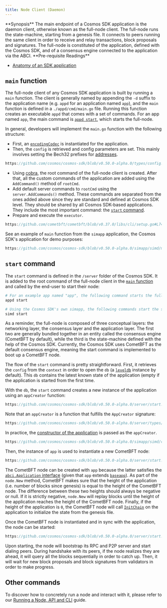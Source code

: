 ```yaml
---
title: Node Client (Daemon)
---
```

<Note>
**Synopsis**
The main endpoint of a Cosmos SDK application is the daemon client, otherwise known as the full-node client. The full-node runs the state-machine, starting from a genesis file. It connects to peers running the same client in order to receive and relay transactions, block proposals and signatures. The full-node is constituted of the application, defined with the Cosmos SDK, and of a consensus engine connected to the application via the ABCI.
</Note>

<Note>
**Pre-requisite Readings**

* [Anatomy of an SDK application](/beginner/00-app-anatomy.md)

</Note>

## `main` function

The full-node client of any Cosmos SDK application is built by running a `main` function. The client is generally named by appending the `-d` suffix to the application name (e.g. `appd` for an application named `app`), and the `main` function is defined in a `./appd/cmd/main.go` file. Running this function creates an executable `appd` that comes with a set of commands. For an app named `app`, the main command is [`appd start`](#start-command), which starts the full-node.

In general, developers will implement the `main.go` function with the following structure:

* First, an [`encodingCodec`](05-encoding.md) is instantiated for the application.
* Then, the `config` is retrieved and config parameters are set. This mainly involves setting the Bech32 prefixes for [addresses](/beginner/03-accounts.md#addresses).

```go
https://github.com/cosmos/cosmos-sdk/blob/v0.50.0-alpha.0/types/config.go#L14-L29
```

* Using [cobra](https://github.com/spf13/cobra), the root command of the full-node client is created. After that, all the custom commands of the application are added using the `AddCommand()` method of `rootCmd`.
* Add default server commands to `rootCmd` using the `server.AddCommands()` method. These commands are separated from the ones added above since they are standard and defined at Cosmos SDK level. They should be shared by all Cosmos SDK-based applications. They include the most important command: the [`start` command](#start-command).
* Prepare and execute the `executor`.

```go
https://github.com/cometbft/cometbft/blob/v0.37.0/libs/cli/setup.go#L74-L78
```

See an example of `main` function from the `simapp` application, the Cosmos SDK's application for demo purposes:

```go
https://github.com/cosmos/cosmos-sdk/blob/v0.50.0-alpha.0/simapp/simd/main.go
```

## `start` command

The `start` command is defined in the `/server` folder of the Cosmos SDK. It is added to the root command of the full-node client in the [`main` function](#main-function) and called by the end-user to start their node:

```bash
# For an example app named "app", the following command starts the full-node.
appd start

# Using the Cosmos SDK's own simapp, the following commands start the simapp node.
simd start
```

As a reminder, the full-node is composed of three conceptual layers: the networking layer, the consensus layer and the application layer. The first two are generally bundled together in an entity called the consensus engine (CometBFT by default), while the third is the state-machine defined with the help of the Cosmos SDK. Currently, the Cosmos SDK uses CometBFT as the default consensus engine, meaning the start command is implemented to boot up a CometBFT node.

The flow of the `start` command is pretty straightforward. First, it retrieves the `config` from the `context` in order to open the `db` (a [`leveldb`](https://github.com/syndtr/goleveldb) instance by default). This `db` contains the latest known state of the application (empty if the application is started from the first time.

With the `db`, the `start` command creates a new instance of the application using an `appCreator` function:

```go
https://github.com/cosmos/cosmos-sdk/blob/v0.50.0-alpha.0/server/start.go#L220
```

Note that an `appCreator` is a function that fulfills the `AppCreator` signature:

```go
https://github.com/cosmos/cosmos-sdk/blob/v0.50.0-alpha.0/server/types/app.go#L68
```

In practice, the [constructor of the application](/beginner/00-app-anatomy.md#constructor-function) is passed as the `appCreator`.

```go
https://github.com/cosmos/cosmos-sdk/blob/v0.50.0-alpha.0/simapp/simd/cmd/root_v2.go#L294-L308
```

Then, the instance of `app` is used to instantiate a new CometBFT node:

```go
https://github.com/cosmos/cosmos-sdk/blob/v0.50.0-alpha.0/server/start.go#L341-L378
```

The CometBFT node can be created with `app` because the latter satisfies the [`abci.Application` interface](https://github.com/cometbft/cometbft/blob/v0.37.0/abci/types/application.go#L9-L35) (given that `app` extends [`baseapp`](00-baseapp.md)). As part of the `node.New` method, CometBFT makes sure that the height of the application (i.e. number of blocks since genesis) is equal to the height of the CometBFT node. The difference between these two heights should always be negative or null. If it is strictly negative, `node.New` will replay blocks until the height of the application reaches the height of the CometBFT node. Finally, if the height of the application is `0`, the CometBFT node will call [`InitChain`](00-baseapp.md#initchain) on the application to initialize the state from the genesis file.

Once the CometBFT node is instantiated and in sync with the application, the node can be started:

```go
https://github.com/cosmos/cosmos-sdk/blob/v0.50.0-alpha.0/server/start.go#L350-L352
```

Upon starting, the node will bootstrap its RPC and P2P server and start dialing peers. During handshake with its peers, if the node realizes they are ahead, it will query all the blocks sequentially in order to catch up. Then, it will wait for new block proposals and block signatures from validators in order to make progress.

## Other commands

To discover how to concretely run a node and interact with it, please refer to our [Running a Node, API and CLI](/../user/run-node/01-run-node.md) guide.
